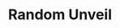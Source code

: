 ---
title: Random Unveil
description: Random unveil animations create a dynamic and engaging effect as elements appear on the screen. This technique can be used to draw attention to specific content or enhance the overall user experience.
root: text-animations
---